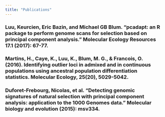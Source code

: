 ```yaml
---
title: "Publications"
---
```



### Luu, Keurcien, Eric Bazin, and Michael GB Blum. "pcadapt: an R package to perform genome scans for selection based on principal component analysis." Molecular Ecology Resources 17.1 (2017): 67-77.
 <a href="http://onlinelibrary.wiley.com/doi/10.1111/1755-0998.12592/full" aria-hidden="true"></i></a>

### Martins, H., Caye, K., Luu, K., Blum, M. G., & Francois, O. (2016). Identifying outlier loci in admixed and in continuous populations using ancestral population differentiation statistics. Molecular Ecology, 25(20), 5029-5042.
 <a href="http://onlinelibrary.wiley.com/doi/10.1111/mec.13822/full" aria-hidden="true"></i></a>

### Duforet-Frebourg, Nicolas, et al. "Detecting genomic signatures of natural selection with principal component analysis: application to the 1000 Genomes data." Molecular biology and evolution (2015): msv334.
 <a href="https://academic.oup.com/mbe/article/33/4/1082/2579427/Detecting-Genomic-Signatures-of-Natural-Selection" aria-hidden="true"></i></a>